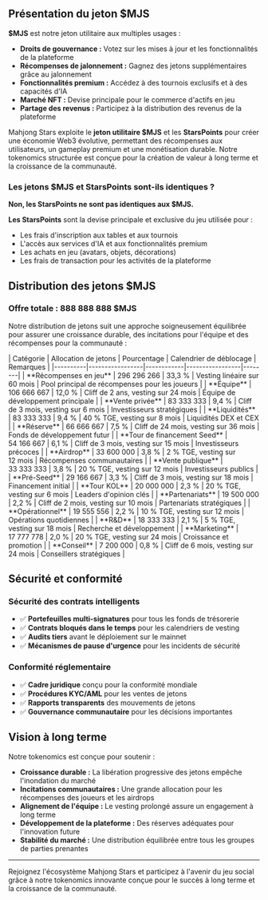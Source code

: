 
## Présentation du jeton $MJS

**$MJS** est notre jeton utilitaire aux multiples usages :
- **Droits de gouvernance :** Votez sur les mises à jour et les fonctionnalités de la plateforme
- **Récompenses de jalonnement :** Gagnez des jetons supplémentaires grâce au jalonnement
- **Fonctionnalités premium :** Accédez à des tournois exclusifs et à des capacités d'IA
- **Marché NFT :** Devise principale pour le commerce d'actifs en jeu
- **Partage des revenus :** Participez à la distribution des revenus de la plateforme

Mahjong Stars exploite le **jeton utilitaire $MJS** et les **StarsPoints** pour créer une économie Web3 évolutive, permettant des récompenses aux utilisateurs, un gameplay premium et une monétisation durable. Notre tokenomics structurée est conçue pour la création de valeur à long terme et la croissance de la communauté.

### Les jetons $MJS et StarsPoints sont-ils identiques ?

**Non, les StarsPoints ne sont pas identiques aux $MJS.**

<Callout type="info">

**Les StarsPoints** sont la devise principale et exclusive du jeu utilisée pour :
- Les frais d'inscription aux tables et aux tournois
- L'accès aux services d'IA et aux fonctionnalités premium
- Les achats en jeu (avatars, objets, décorations)
- Les frais de transaction pour les activités de la plateforme

</Callout>


## Distribution des jetons $MJS

### Offre totale : 888 888 888 $MJS

Notre distribution de jetons suit une approche soigneusement équilibrée pour assurer une croissance durable, des incitations pour l'équipe et des récompenses pour la communauté :

<Card className='mt-4'>
| Catégorie | Allocation de jetons | Pourcentage | Calendrier de déblocage | Remarques |
|----------|-----------------|------------|-----------------|--------|
| **Récompenses en jeu** | 296 296 266 | 33,3 % | Vesting linéaire sur 60 mois | Pool principal de récompenses pour les joueurs |
| **Équipe** | 106 666 667 | 12,0 % | Cliff de 2 ans, vesting sur 24 mois | Équipe de développement principale |
| **Vente privée** | 83 333 333 | 9,4 % | Cliff de 3 mois, vesting sur 6 mois | Investisseurs stratégiques |
| **Liquidités** | 83 333 333 | 9,4 % | 40 % TGE, vesting sur 8 mois | Liquidités DEX et CEX |
| **Réserve** | 66 666 667 | 7,5 % | Cliff de 24 mois, vesting sur 36 mois | Fonds de développement futur |
| **Tour de financement Seed** | 54 166 667 | 6,1 % | Cliff de 3 mois, vesting sur 15 mois | Investisseurs précoces |
| **Airdrop** | 33 600 000 | 3,8 % | 2 % TGE, vesting sur 12 mois | Récompenses communautaires |
| **Vente publique** | 33 333 333 | 3,8 % | 20 % TGE, vesting sur 12 mois | Investisseurs publics |
| **Pré-Seed** | 29 166 667 | 3,3 % | Cliff de 3 mois, vesting sur 18 mois | Financement initial |
| **Tour KOL** | 20 000 000 | 2,3 % | 20 % TGE, vesting sur 6 mois | Leaders d'opinion clés |
| **Partenariats** | 19 500 000 | 2,2 % | Cliff de 2 mois, vesting sur 10 mois | Partenariats stratégiques |
| **Opérationnel** | 19 555 556 | 2,2 % | 10 % TGE, vesting sur 12 mois | Opérations quotidiennes |
| **R&D** | 18 333 333 | 2,1 % | 5 % TGE, vesting sur 18 mois | Recherche et développement |
| **Marketing** | 17 777 778 | 2,0 % | 20 % TGE, vesting sur 24 mois | Croissance et promotion |
| **Conseil** | 7 200 000 | 0,8 % | Cliff de 6 mois, vesting sur 24 mois | Conseillers stratégiques |
</Card>

## Sécurité et conformité

### Sécurité des contrats intelligents
- ✅ **Portefeuilles multi-signatures** pour tous les fonds de trésorerie
- ✅ **Contrats bloqués dans le temps** pour les calendriers de vesting
- ✅ **Audits tiers** avant le déploiement sur le mainnet
- ✅ **Mécanismes de pause d'urgence** pour les incidents de sécurité

### Conformité réglementaire
- ✅ **Cadre juridique** conçu pour la conformité mondiale
- ✅ **Procédures KYC/AML** pour les ventes de jetons
- ✅ **Rapports transparents** des mouvements de jetons
- ✅ **Gouvernance communautaire** pour les décisions importantes

## Vision à long terme

Notre tokenomics est conçue pour soutenir :
- **Croissance durable :** La libération progressive des jetons empêche l'inondation du marché
- **Incitations communautaires :** Une grande allocation pour les récompenses des joueurs et les airdrops
- **Alignement de l'équipe :** Le vesting prolongé assure un engagement à long terme
- **Développement de la plateforme :** Des réserves adéquates pour l'innovation future
- **Stabilité du marché :** Une distribution équilibrée entre tous les groupes de parties prenantes

---

Rejoignez l'écosystème Mahjong Stars et participez à l'avenir du jeu social grâce à notre tokenomics innovante conçue pour le succès à long terme et la croissance de la communauté.